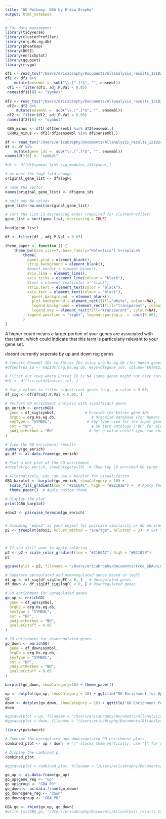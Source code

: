 ```yaml
---
title: "GO Pathway: GBA by Erica Brophy"
output: html_notebook
---
```


```r
# For data management
library(tidyverse)
library(clusterProfiler)
library(org.Hs.eg.db)
library(pheatmap)
library(DOSE)
library(enrichplot)
library(ggupset)
library(rrvgo)
```

```r
df1 <- read_tsv("/Users/ericabrophy/Documents/Allanalysis_results_121824_BioPD_Erica/SVA/GBAviPD_SVA_DEGs.tsv")
df1 <- df1 %>%
    mutate(ensembl =  sub("\\.[^.]*$", "", ensembl))
 df1 <- filter(df1, adj.P.Val < 0.05)
 names(df1)[8] <- "symbol"
 
df2 <- read_tsv("/Users/ericabrophy/Documents/Allanalysis_results_121824_BioPD_Erica/SVA/LRRK2viPD_SVA_DEGs.tsv")
 df2<- df2 %>%
     mutate(ensembl =  sub("\\.[^.]*$", "", ensembl))
 df2 <- filter(df2, adj.P.Val < 0.05)
 names(df2)[8] <- "symbol"
```
 
```r
 GBA_minus <- df1[!df1$ensembl %in% df2$ensembl,]
 LRRK2_minus <- df2[!df2$ensembl %in% df1$ensembl,]
```


```r
df <- read_tsv("/Users/ericabrophy/Documents/Allanalysis_results_121824_BioPD_Erica/SVA/GBAviPD_SVA_DEGs_minus.tsv")
df <- df %>%
    mutate(gene_ids =  sub("\\.[^.]*$", "", ensembl))
names(df)[8] <- "symbol"

#df <- df[df$symbol %in% sig_modules_14$symbol,]

# we want the log2 fold change 
original_gene_list <- df$logFC

# name the vector
names(original_gene_list) <- df$gene_ids

# omit any NA values 
gene_list<-na.omit(original_gene_list)

# sort the list in decreasing order (required for clusterProfiler)
gene_list = sort(gene_list, decreasing = TRUE)

head(gene_list)

df <- filter(df , adj.P.Val < 0.05)
```

```r
theme_paper <- function () { 
    theme_bw(base_size=7, base_family="Helvetica") %+replace% 
        theme(
          panel.grid = element_blank(),
          strip.background = element_blank(),
          #panel.border = element_blank(),
          axis.line = element_line(),
          axis.ticks = element_line(colour = "black"),
          #text = element_text(color = "black"), 
          strip.text = element_text(color = "black"),
          axis.text = element_text(colour = "black"),
            panel.background  = element_blank(),
            plot.background = element_rect(fill="white", colour=NA), 
            legend.background = element_rect(fill="transparent", colour=NA),
            legend.key = element_rect(fill="transparent", colour=NA), legend.text = element_text(size = 7), 
          legend.position = "right", legend.spacing.y  =  unit(0.001, 'cm')
        )
}
```

A higher count means a larger portion of your genes are associated with that term, which could indicate that this term is particularly relevant to your gene set.

doesnt currently seperate by up and down reg genes
```r

# Convert Ensembl IDs to Entrez IDs using org.Hs.eg.db (for human genes)
#df$entrez_id <- mapIds(org.Hs.eg.db, keys=df$gene_ids, column="ENTREZID", keytype="ENSEMBL", multiVals="first")

# Filter out rows where Entrez ID is NA (some genes might not have corresponding Entrez ID)
#df <- df[!is.na(df$entrez_id), ]

# Use p-values to filter significant genes (e.g., p-value < 0.05)
df_sig <- df[df$adj.P.Val < 0.05, ]

# Perform GO enrichment analysis with significant genes
go_enrich <- enrichGO(
  gene = df_sig$symbol,             # Provide the Entrez gene IDs
  OrgDb = org.Hs.eg.db,                # Organism database (for human)
  keyType = "SYMBOL",                # Key type used for the input genes
  ont = "BP",                          # GO term ontology ("BP" for Biological Process, "MF" for Molecular Function, "CC" for Cellular Component)
  pAdjustMethod = "BH"                # Set q-value cutoff (you can change this threshold)
)

# View the GO enrichment results
summary(go_enrich)
go_df <- as.data.frame(go_enrich)

# Plot a dot plot of the GO enrichment
#dotplot(go_enrich, showCategory=10)  # Show top 10 enriched GO terms

# Alternatively, you can use a barplot for visualization
GBA_barplot <- barplot(go_enrich, showCategory = 10) +
  scale_fill_gradient(low = "#2166AC", high = "#B2182B") +  # Apply the color scale
  theme_paper()  # Apply custom theme

# Display the plot
print(GBA_barplot)
```

```r
edox2 <- pairwise_termsim(go_enrich)


# Assuming 'edox2' is your object for pairwise similarity or GO enrichment analysis
p2 <- treeplot(edox2, hclust_method = "average", nCluster = 2)  # Set to a valid number (e.g., 1 or 2)



# If you still want to apply coloring
p2 <- p2 + scale_color_gradient(low = "#2166AC", high = "#B2182B")
p2
```

```r
ggsave(plot = p2, filename = "/Users/ericabrophy/Documents/tree_GBAunique.pdf", width = 7.5, height = 5, units = "in")
```

```r
# Separate upregulated and downregulated genes based on logFC
df_up <- df_sig[df_sig$logFC > 0, ]   # Upregulated genes
df_down <- df_sig[df_sig$logFC < 0, ] # Downregulated genes
```

```r
# GO enrichment for upregulated genes
go_up <- enrichGO(
  gene = df_up$symbol, 
  OrgDb = org.Hs.eg.db, 
  keyType = "SYMBOL", 
  ont = "BP", 
  pAdjustMethod = "BH", 
  qvalueCutoff = 0.05
)

# GO enrichment for downregulated genes
go_down <- enrichGO(
  gene = df_down$symbol, 
  OrgDb = org.Hs.eg.db, 
  keyType = "SYMBOL", 
  ont = "BP", 
  pAdjustMethod = "BH", 
  qvalueCutoff = 0.05
)

```

```r
barplot(go_down, showCategory=10) + theme_paper()

up <- dotplot(go_up, showCategory = 10) + ggtitle("GO Enrichment for Upregulated Genes") +theme_paper()
up
down <- dotplot(go_down, showCategory = 10) + ggtitle("GO Enrichment for Downregulated Genes") + theme_paper()
down
```

```r
#ggsave(plot = up, filename = "/Users/ericabrophy/Documents/Allanalysis_results_121824_BioPD_Erica/Enrichment/GBA_enrich_up.pdf", width = 5, height = 6, units = "in")
#ggsave(plot = down, filename = "/Users/ericabrophy/Documents/Allanalysis_results_121824_BioPD_Erica/Enrichment/GBA_enrich_down.pdf", width = 5, height = 6, units = "in")
```

```r
library(patchwork)

# Combine the upregulated and downregulated GO enrichment plots
combined_plot <- up / down  # "/" stacks them vertically, use "|" for side-by-side

# Display the combined p
combined_plot

#ggsave(plot = combined_plot, filename = "/Users/ericabrophy/Documents/Allanalysis_results_121824_BioPD_Erica/Enrichment/GBA_enrich_combined.pdf", width = 5, height = 6, units = "in")
```


```r
go_up <- as.data.frame(go_up)
go_up$gene_reg <- "up"
go_up$group <- "GBA_PD"
go_down <- as.data.frame(go_down)
go_down$gene_reg <- "down"
go_down$group <- "GBA_PD"

GBA_go <- rbind(go_up, go_down)
#write_tsv(GBA_go, "/Users/ericabrophy/Documents/Allanalysis_results_121824_BioPD_Erica/Enrichment/GBA_go.tsv")
```






